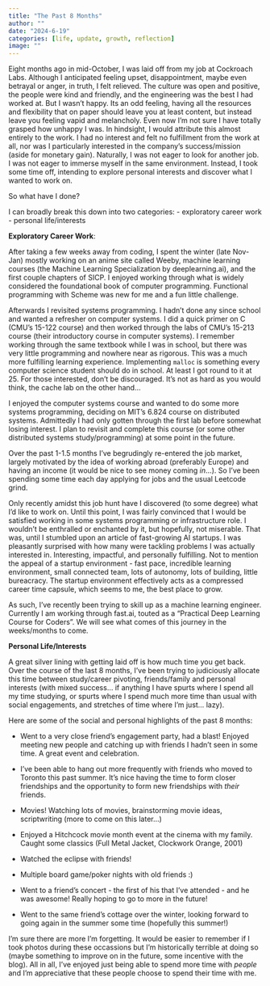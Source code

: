 ```yaml
---
title: "The Past 8 Months" 
author: "" 
date: "2024-6-19" 
categories: [life, update, growth, reflection] 
image: ""
---
```


Eight months ago in mid-October, I was laid off from my job at Cockroach Labs.
Although I anticipated feeling upset, disappointment, maybe even betrayal or
anger, in truth, I felt relieved. The culture was open and positive, the people
were kind and friendly, and the engineering was the best I had worked at. But I
wasn't happy. Its an odd feeling, having all the resources and flexibility that
on paper should leave you at least content, but instead leave you feeling vapid
and melancholy.  Even now I'm not sure I have totally grasped how unhappy I was.
In hindsight, I would attribute this almost entirely to the work. I had no
interest and felt no fulfillment from the work at all, nor was I particularly
interested in the company's success/mission (aside for monetary gain).
Naturally, I was not eager to look for another job. I was not eager to immerse
myself in the same environment. Instead, I took some time off, intending to 
explore personal interests and discover what I wanted to work on.

So what have I done?

I can broadly break this down into two categories:
- exploratory career work
- personal life/interests 


**Exploratory Career Work**:

After taking a few weeks away from coding, I spent the winter (late Nov-Jan)
mostly working on an anime site called Weeby, machine learning courses (the
Machine Learning Specialization by deeplearning.ai), and the first couple
chapters of SICP. I enjoyed working through what is widely considered the
foundational book of computer programming. Functional programming with Scheme
was new for me and a fun little challenge.

Afterwards I revisited systems programming. I hadn't done any since school and
wanted a refresher on computer systems. I did a quick primer on C (CMU's 15-122
course) and then worked through the labs of CMU's 15-213 course (their introductory
course in computer systems). I remember working through the same textbook while I
was in school, but there was very little programming and nowhere near as
rigorous. This was a much more fulfilling learning experience. Implementing
`malloc` is something every computer science student should do in school. At least
I got round to it at 25. For those interested, don't be discouraged. It's
not as hard as you would think, the cache lab on the other hand...

I enjoyed the computer systems course and wanted to do some more systems
programming, deciding on MIT's 6.824 course on distributed systems. Admittedly I
had only gotten through the first lab before somewhat losing interest. I plan to
revisit and complete this course (or some other distributed systems
study/programming) at some point in the future.

Over the past 1-1.5 months I've begrudingly re-entered the job market, largely
motivated by the idea of working abroad (preferably Europe) and having an income
(it would be nice to see money coming *in*...).  So I've been spending some time
each day applying for jobs and the usual Leetcode grind.

Only recently amidst this job hunt have I discovered (to some degree) what I'd
like to work on. Until this point, I was fairly convinced that I would be
satisfied working in some systems programming or infrastructure role. I wouldn't
be enthralled or enchanted by it, but hopefully, not miserable. That was, until 
I stumbled upon an article of fast-growing AI startups. I was pleasantly 
surprised with how many were tackling problems I was actually interested in. 
Interesting, impactful, and personally fulfilling. Not to mention the appeal of 
a startup environment - fast pace, incredible learning environment, small 
connected team, lots of autonomy, lots of building, little bureacracy. 
The startup environment effectively acts as a compressed career time capsule, 
which seems to me, the best place to grow. 

As such, I've recently been trying to skill up as a machine learning engineer.
Currently I am working through fast.ai, touted as a "Practical Deep Learning
Course for Coders". We will see what comes of this journey in the weeks/months
to come. 


**Personal Life/Interests**

A great silver lining with getting laid off is how much time you get back. Over
the course of the last 8 months, I've been trying to judiciously allocate this
time between study/career pivoting, friends/family and personal interests (with 
mixed success... if anything I have spurts where I spend all my time studying, or
spurts where I spend much more time than usual with social engagements, and
stretches of time where I'm just... lazy).

Here are some of the social and personal highlights of the past 8 months:

- Went to a very close friend's engagement party, had a blast! Enjoyed meeting
  new people and catching up with friends I hadn't seen in some time. A great
event and celebration.

- I've been able to hang out more frequently with friends who moved to Toronto 
this past summer. It's nice having the time to form closer friendships and the
opportunity to form new friendships with *their* friends. 

- Movies! Watching lots of movies, brainstorming movie ideas, scriptwriting
  (more to come on this later...) 

- Enjoyed a Hitchcock movie month event at the cinema with my family.  Caught
  some classics (Full Metal Jacket, Clockwork Orange, 2001)

- Watched the eclipse with friends!

- Multiple board game/poker nights with old friends :)

- Went to a friend's concert - the first of his that I've attended - and he was
  awesome! Really hoping to go to more in the future!

- Went to the same friend's cottage over the winter, looking forward to going
  again in the summer some time (hopefully this summer!) 

I'm sure there are more I'm forgetting. It would be easier to remember if I took
photos during these occassions but I'm historically terrible at doing so (maybe
something to improve on in the future, some incentive with the blog). All in
all, I've enjoyed just being able to spend more time with *people* and I'm
appreciative that these people choose to spend their time with me. 
